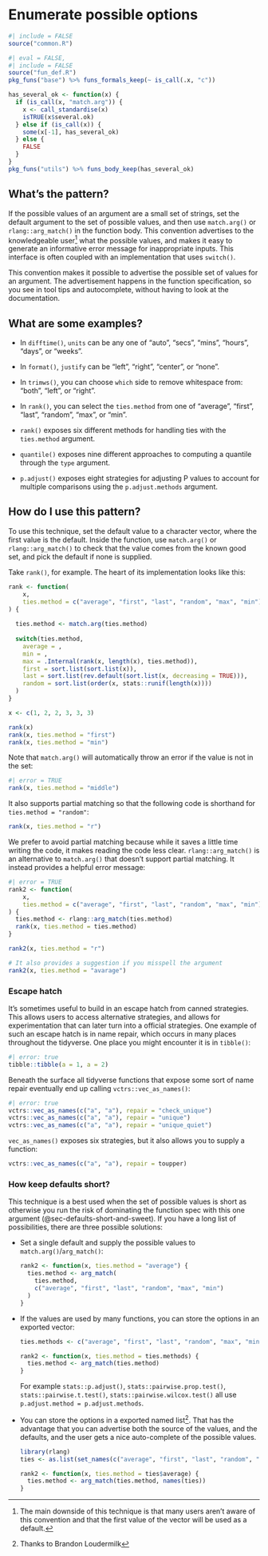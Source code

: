# Enumerate possible options {#sec-enumerate-options}

```r
#| include = FALSE
source("common.R")
```

```r
#| eval = FALSE,
#| include = FALSE
source("fun_def.R")
pkg_funs("base") %>% funs_formals_keep(~ is_call(.x, "c"))

has_several_ok <- function(x) {
  if (is_call(x, "match.arg")) {
    x <- call_standardise(x)
    isTRUE(x$several.ok)
  } else if (is_call(x)) {
    some(x[-1], has_several_ok)
  } else {
    FALSE
  }
}
pkg_funs("utils") %>% funs_body_keep(has_several_ok)
```

## What's the pattern?

If the possible values of an argument are a small set of strings, set the default argument to the set of possible values, and then use `match.arg()` or `rlang::arg_match()` in the function body.
This convention advertises to the knowledgeable user[^enumerate-options-1] what the possible values, and makes it easy to generate an informative error message for inappropriate inputs.
This interface is often coupled with an implementation that uses `switch()`.

[^enumerate-options-1]: The main downside of this technique is that many users aren't aware of this convention and that the first value of the vector will be used as a default.

This convention makes it possible to advertise the possible set of values for an argument.
The advertisement happens in the function specification, so you see in tool tips and autocomplete, without having to look at the documentation.

## What are some examples?

-   In `difftime()`, `units` can be any one of "auto", "secs", "mins", "hours", "days", or "weeks".

-   In `format()`, `justify` can be "left", "right", "center", or "none".

-   In `trimws()`, you can choose `which` side to remove whitespace from: "both", "left", or "right".

-   In `rank()`, you can select the `ties.method` from one of "average", "first", "last", "random", "max", or "min".

-   `rank()` exposes six different methods for handling ties with the `ties.method` argument.

-   `quantile()` exposes nine different approaches to computing a quantile through the `type` argument.

-   `p.adjust()` exposes eight strategies for adjusting P values to account for multiple comparisons using the `p.adjust.methods` argument.

## How do I use this pattern?

To use this technique, set the default value to a character vector, where the first value is the default.
Inside the function, use `match.arg()` or `rlang::arg_match()` to check that the value comes from the known good set, and pick the default if none is supplied.

Take `rank()`, for example.
The heart of its implementation looks like this:

```r
rank <- function(
    x,
    ties.method = c("average", "first", "last", "random", "max", "min")
) {
  
  ties.method <- match.arg(ties.method)
  
  switch(ties.method, 
    average = , 
    min = , 
    max = .Internal(rank(x, length(x), ties.method)), 
    first = sort.list(sort.list(x)),
    last = sort.list(rev.default(sort.list(x, decreasing = TRUE))), 
    random = sort.list(order(x, stats::runif(length(x))))
  )
}

x <- c(1, 2, 2, 3, 3, 3)

rank(x)
rank(x, ties.method = "first")
rank(x, ties.method = "min")
```

Note that `match.arg()` will automatically throw an error if the value is not in the set:

```r
#| error = TRUE
rank(x, ties.method = "middle")
```

It also supports partial matching so that the following code is shorthand for `ties.method = "random"`:

```r
rank(x, ties.method = "r")
```

We prefer to avoid partial matching because while it saves a little time writing the code, it makes reading the code less clear.
`rlang::arg_match()` is an alternative to `match.arg()` that doesn't support partial matching.
It instead provides a helpful error message:

```r
#| error = TRUE
rank2 <- function(
    x,
    ties.method = c("average", "first", "last", "random", "max", "min")
) {
  ties.method <- rlang::arg_match(ties.method)
  rank(x, ties.method = ties.method)
}

rank2(x, ties.method = "r")

# It also provides a suggestion if you misspell the argument
rank2(x, ties.method = "avarage")
```

### Escape hatch

It's sometimes useful to build in an escape hatch from canned strategies.
This allows users to access alternative strategies, and allows for experimentation that can later turn into a official strategies.
One example of such an escape hatch is in name repair, which occurs in many places throughout the tidyverse.
One place you might encounter it is in `tibble()`:

```r
#| error: true
tibble::tibble(a = 1, a = 2)
```

Beneath the surface all tidyverse functions that expose some sort of name repair eventually end up calling `vctrs::vec_as_names()`:

```r
#| error: true
vctrs::vec_as_names(c("a", "a"), repair = "check_unique")
vctrs::vec_as_names(c("a", "a"), repair = "unique")
vctrs::vec_as_names(c("a", "a"), repair = "unique_quiet")
```

`vec_as_names()` exposes six strategies, but it also allows you to supply a function:

```r
vctrs::vec_as_names(c("a", "a"), repair = toupper)
```

### How keep defaults short?

This technique is a best used when the set of possible values is short as otherwise you run the risk of dominating the function spec with this one argument (@sec-defaults-short-and-sweet).
If you have a long list of possibilities, there are three possible solutions:

-   Set a single default and supply the possible values to `match.arg()`/`arg_match()`:

    ```r
    rank2 <- function(x, ties.method = "average") {
      ties.method <- arg_match(
        ties.method, 
        c("average", "first", "last", "random", "max", "min")
      )
    }
    ```

-   If the values are used by many functions, you can store the options in an exported vector:

    ```r
    ties.methods <- c("average", "first", "last", "random", "max", "min")

    rank2 <- function(x, ties.method = ties.methods) {
      ties.method <- arg_match(ties.method)
    }
    ```

    For example `stats::p.adjust()`, `stats::pairwise.prop.test()`, `stats::pairwise.t.test()`, `stats::pairwise.wilcox.test()` all use `p.adjust.method = p.adjust.methods`.

-   You can store the options in a exported named list[^enumerate-options-2].
    That has the advantage that you can advertise both the source of the values, and the defaults, and the user gets a nice auto-complete of the possible values.

    ```r
    library(rlang)
    ties <- as.list(set_names(c("average", "first", "last", "random", "max", "min")))

    rank2 <- function(x, ties.method = ties$average) {
      ties.method <- arg_match(ties.method, names(ties))
    }
    ```

[^enumerate-options-2]: Thanks to Brandon Loudermilk

